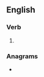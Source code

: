 ==English==

===Verb===
{{head|en|verb form}}

# {{en-past of|resow}}

===Anagrams===
* {{anagrams|en|a=deeorsw|orsedew}}